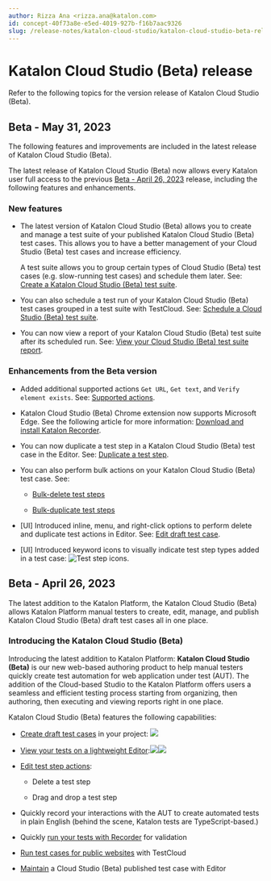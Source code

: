 ```yaml
---
author: Rizza Ana <rizza.ana@katalon.com>
id: concept-40f73a8e-e5ed-4019-927b-f16b7aac9326
slug: /release-notes/katalon-cloud-studio/katalon-cloud-studio-beta-release
---
```


# Katalon Cloud Studio \(Beta\) release

Refer to the following topics for the version release of Katalon Cloud Studio \(Beta\).

## Beta - May 31, 2023

The following features and improvements are included in the latest release of Katalon Cloud Studio \(Beta\).

The latest release of Katalon Cloud Studio \(Beta\) now allows every Katalon user full access to the previous [Beta - April 26, 2023](/release-notes/katalon-cloud-studio/katalon-cloud-studio-beta-release#) release, including the following features and enhancements.

### New features

-   The latest version of Katalon Cloud Studio \(Beta\) allows you to create and manage a test suite of your published Katalon Cloud Studio \(Beta\) test cases. This allows you to have a better management of your Cloud Studio \(Beta\) test cases and increase efficiency.

    A test suite allows you to group certain types of Cloud Studio \(Beta\) test cases \(e.g. slow-running test cases\) and schedule them later. See: [Create a Katalon Cloud Studio \(Beta\) test suite](/create-tests/create-tests-using-katalon-cloud-studio/create-and-manage-a-test-suite/create-a-katalon-cloud-studio-beta-test-suite).

-   You can also schedule a test run of your Katalon Cloud Studio \(Beta\) test cases grouped in a test suite with TestCloud. See: [Schedule a Cloud Studio \(Beta\) test suite](/create-tests/create-tests-using-katalon-cloud-studio/execute-cloud-studio-beta-tests/schedule-a-cloud-studio-beta-test-suite).
-   You can now view a report of your Katalon Cloud Studio \(Beta\) test suite after its scheduled run. See: [View your Cloud Studio \(Beta\) test suite report](/create-tests/create-tests-using-katalon-cloud-studio/analyze-cloud-studio-beta-tests/view-your-cloud-studio-beta-test-suite-report).


### Enhancements from the Beta version

-   Added additional supported actions <code>Get URL</code>, <code>Get text</code>, and <code>Verify element exists</code>. See: [Supported actions](/create-tests/create-tests-using-katalon-cloud-studio/create-and-manage-a-draft-test-case/supported-actions).

-   Katalon Cloud Studio \(Beta\) Chrome extension now supports Microsoft Edge. See the following article for more information: [Download and install Katalon Recorder](/create-tests/create-tests-using-katalon-cloud-studio/get-started-with-cloud-studio-beta/download-and-install-katalon-recorder).

-   You can now duplicate a test step in a Katalon Cloud Studio \(Beta\) test case in the Editor. See: [Duplicate a test step](/create-tests/create-tests-using-katalon-cloud-studio/create-and-manage-a-draft-test-case/edit-draft-test-case#).

-   You can also perform bulk actions on your Katalon Cloud Studio \(Beta\) test case. See:

    -   [Bulk-delete test steps](/create-tests/create-tests-using-katalon-cloud-studio/create-and-manage-a-draft-test-case/edit-draft-test-case#)

    -   [Bulk-duplicate test steps](/create-tests/create-tests-using-katalon-cloud-studio/create-and-manage-a-draft-test-case/edit-draft-test-case#)

-   \[UI\] Introduced inline, menu, and right-click options to perform delete and duplicate test actions in Editor. See: [Edit draft test case](/create-tests/create-tests-using-katalon-cloud-studio/create-and-manage-a-draft-test-case/edit-draft-test-case).

-   \[UI\] Introduced keyword icons to visually indicate test step types added in a test case: <img src="/doc_images/Documents/Create_tests/Cloud_Studio/Images/test_step_action_types_icons.png" width={750} alt="Test step icons." />


## Beta - April 26, 2023

The latest addition to the Katalon Platform, the Katalon Cloud Studio \(Beta\) allows Katalon Platform manual testers to create, edit, manage, and publish Katalon Cloud Studio \(Beta\) draft test cases all in one place.

### Introducing the Katalon Cloud Studio \(Beta\)

Introducing the latest addition to Katalon Platform: **Katalon Cloud Studio \(Beta\)** is our new web-based authoring product to help manual testers quickly create test automation for web application under test \(AUT\). The addition of the Cloud-based Studio to the Katalon Platform offers users a seamless and efficient testing process starting from organizing, then authoring, then executing and viewing reports right in one place.

Katalon Cloud Studio \(Beta\) features the following capabilities:

-   [Create draft test cases](/create-tests/create-tests-using-katalon-cloud-studio/create-and-manage-a-draft-test-case/create-a-draft-test-case) in your project: <img src="/doc_images/Documents/Create_tests/Cloud_Studio/Images/Test_Explorer_view.png" />

-   [View your tests on a lightweight Editor](/create-tests/create-tests-using-katalon-cloud-studio/create-and-manage-a-draft-test-case/edit-draft-test-case):<img src="/doc_images/Documents/Create_tests/Cloud_Studio/Images/Editor_view.png" /><img src="/doc_images/Documents/Create_tests/Cloud_Studio/Images/Test_Editor_view.png" />

-   [Edit test step actions](/create-tests/create-tests-using-katalon-cloud-studio/create-and-manage-a-draft-test-case/edit-draft-test-case):

    -   Delete a test step

    -   Drag and drop a test step

-   Quickly record your interactions with the AUT to create automated tests in plain English \(behind the scene, Katalon tests are TypeScript-based.\)

-   Quickly [run your tests with Recorder](/create-tests/create-tests-using-katalon-cloud-studio/create-and-manage-a-draft-test-case/run-a-draft-test-case#) for validation

-   [Run test cases for public websites](/create-tests/create-tests-using-katalon-cloud-studio/create-and-manage-a-draft-test-case/run-a-draft-test-case#) with TestCloud

-   [Maintain](/create-tests/create-tests-using-katalon-cloud-studio/organize-cloud-studio-beta-tests/edit-a-published-cloud-studio-beta-test-case) a Cloud Studio \(Beta\) published test case with Editor